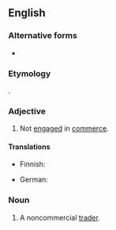 {{also|non-commercial}}

==English==

===Alternative forms===
* {{l|en|non-commercial}}

===Etymology===
{{prefix|non|commercial|lang=en}}.

===Adjective===
{{en-adj|-}}

# Not [[engage]]d in [[commerce]].
#: {{ux|en|a '''noncommercial''' organization}}

====Translations====
{{trans-top|not engaged in commerce}}
* Finnish: {{t|fi|ei-kaupallinen}}
{{trans-mid}}
* German: {{t|de|unkommerziell}}
{{trans-bottom}}

===Noun===
{{en-noun}}

# {{lb|en|finance}} A noncommercial [[trader]].